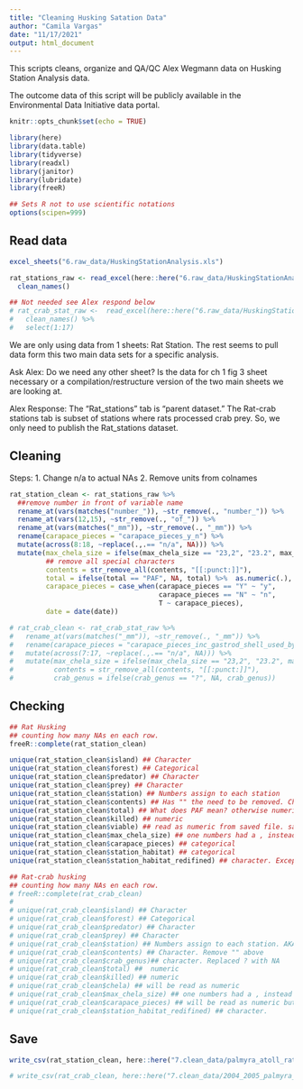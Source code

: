 ```yaml
---
title: "Cleaning Husking Satation Data"
author: "Camila Vargas"
date: "11/17/2021"
output: html_document
---
```


This scripts cleans, organize and QA/QC Alex Wegmann data on Husking Station Analysis data.

The outcome data of this script will be publicly available in the Environmental Data Initiative data portal.


```r
knitr::opts_chunk$set(echo = TRUE)

library(here)
library(data.table)
library(tidyverse)
library(readxl)
library(janitor)
library(lubridate)
library(freeR)

## Sets R not to use scientific notations
options(scipen=999) 

```


## Read data
```r
excel_sheets("6.raw_data/HuskingStationAnalysis.xls")

rat_stations_raw <- read_excel(here::here("6.raw_data/HuskingStationAnalysis.xls"), sheet = "Rat_stations") %>%
  clean_names()

## Not needed see Alex respond below
# rat_crab_stat_raw <-  read_excel(here::here("6.raw_data/HuskingStationAnalysis.xls"), sheet = "Rat-crab stations") %>%
#   clean_names() %>% 
#   select(1:17)

```


We are only using data from 1 sheets: Rat Station. The rest seems to pull data form this two main data sets for a specific analysis.

Ask Alex: Do we need any other sheet? Is the data for ch 1 fig 3 sheet necessary or a compilation/restructure version of the two main sheets we are looking at.

Alex Response:
The “Rat_stations” tab is “parent dataset.” The Rat-crab stations tab is subset of stations where rats processed crab prey.  So, we only need to publish the Rat_stations dataset.

## Cleaning
Steps:
1. Change n/a to actual NAs
2. Remove units from colnames


```r

rat_station_clean <- rat_stations_raw %>% 
  ##remove number in front of variable name
  rename_at(vars(matches("number_")), ~str_remove(., "number_")) %>%
  rename_at(vars(12,15), ~str_remove(., "of_")) %>% 
  rename_at(vars(matches("_mm")), ~str_remove(., "_mm")) %>%
  rename(carapace_pieces = "carapace_pieces_y_n") %>%
  mutate(across(8:18, ~replace(.,.== "n/a", NA))) %>% 
  mutate(max_chela_size = ifelse(max_chela_size == "23,2", "23.2", max_chela_size) %>% as.numeric(.),
         ## remove all special characters
         contents = str_remove_all(contents, "[[:punct:]]"),
         total = ifelse(total == "PAF", NA, total) %>%  as.numeric(.),
         carapace_pieces = case_when(carapace_pieces == "Y" ~ "y",
                                     carapace_pieces == "N" ~ "n",
                                     T ~ carapace_pieces),
         date = date(date))

# rat_crab_clean <- rat_crab_stat_raw %>% 
#   rename_at(vars(matches("_mm")), ~str_remove(., "_mm")) %>% 
#   rename(carapace_pieces = "carapace_pieces_inc_gastrod_shell_used_by_coenobita_y_n") %>% 
#   mutate(across(7:17, ~replace(.,.== "n/a", NA))) %>% 
#   mutate(max_chela_size = ifelse(max_chela_size == "23,2", "23.2", max_chela_size),
#          contents = str_remove_all(contents, "[[:punct:]]"),
#          crab_genus = ifelse(crab_genus == "?", NA, crab_genus)) 

```


## Checking

```r
## Rat Husking
## counting how many NAs en each row. 
freeR::complete(rat_station_clean)

unique(rat_station_clean$island) ## Character
unique(rat_station_clean$forest) ## Categorical
unique(rat_station_clean$predator) ## Character
unique(rat_station_clean$prey) ## Character
unique(rat_station_clean$station) ## Numbers assign to each station
unique(rat_station_clean$contents) ## Has "" the need to be removed. Character
unique(rat_station_clean$total) ## What does PAF mean? otherwise numerical
unique(rat_station_clean$killed) ## numeric
unique(rat_station_clean$viable) ## read as numeric from saved file. same than seedling, chela and min_chela, gastropod_shells
unique(rat_station_clean$max_chela_size) ## one numbers had a , instead of a . fixed above.
unique(rat_station_clean$carapace_pieces) ## categorical
unique(rat_station_clean$station_habitat) ## categorical
unique(rat_station_clean$station_habitat_redifined) ## character. Except for "T


```


```r

## Rat-crab husking
## counting how many NAs en each row. 
# freeR::complete(rat_crab_clean)
# 
# unique(rat_crab_clean$island) ## Character
# unique(rat_crab_clean$forest) ## Categorical
# unique(rat_crab_clean$predator) ## Character
# unique(rat_crab_clean$prey) ## Character
# unique(rat_crab_clean$station) ## Numbers assign to each station. AKA interger
# unique(rat_crab_clean$contents) ## Character. Remove "" above
# unique(rat_crab_clean$crab_genus)## character. Replaced ? with NA
# unique(rat_crab_clean$total) ##  numeric
# unique(rat_crab_clean$killed) ## numeric
# unique(rat_crab_clean$chela) ## will be read as numeric
# unique(rat_crab_clean$max_chela_size) ## one numbers had a , instead of a . fixed above.
# unique(rat_crab_clean$carapace_pieces) ## will be read as numeric but should be categorical
# unique(rat_crab_clean$station_habitat_redifined) ## character.

```



## Save


```r
write_csv(rat_station_clean, here::here("7.clean_data/palmyra_atoll_rat_husking_2004_2005.csv"))

# write_csv(rat_crab_clean, here::here("7.clean_data/2004_2005_palmyra_atoll_rat_crab_husking.csv"))

```





